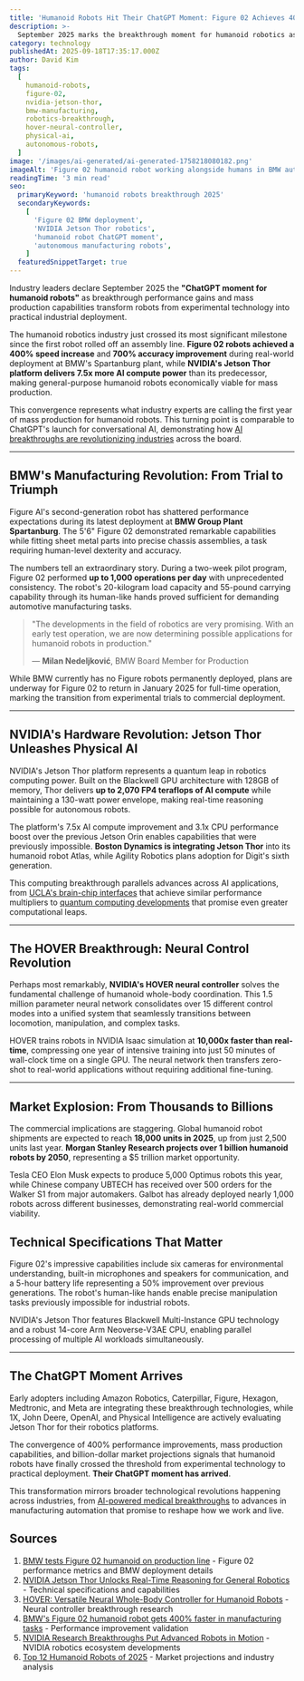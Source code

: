 ```yaml
---
title: 'Humanoid Robots Hit Their ChatGPT Moment: Figure 02 Achieves 400% Speed Boost at BMW While NVIDIA Unleashes Thor Platform'
description: >-
  September 2025 marks the breakthrough moment for humanoid robotics as Figure 02 robots achieve 400% speed improvements in BMW factories while NVIDIA's Jetson Thor platform delivers 7.5x more AI compute power, transforming robots from research projects into production reality.
category: technology
publishedAt: 2025-09-18T17:35:17.000Z
author: David Kim
tags:
  [
    humanoid-robots,
    figure-02,
    nvidia-jetson-thor,
    bmw-manufacturing,
    robotics-breakthrough,
    hover-neural-controller,
    physical-ai,
    autonomous-robots,
  ]
image: '/images/ai-generated/ai-generated-1758218080182.png'
imageAlt: 'Figure 02 humanoid robot working alongside humans in BMW automotive factory environment, showcasing advanced robotic manipulation and precise assembly tasks with professional industrial lighting'
readingTime: '3 min read'
seo:
  primaryKeyword: 'humanoid robots breakthrough 2025'
  secondaryKeywords:
    [
      'Figure 02 BMW deployment',
      'NVIDIA Jetson Thor robotics',
      'humanoid robot ChatGPT moment',
      'autonomous manufacturing robots',
    ]
  featuredSnippetTarget: true
---
```


Industry leaders declare September 2025 the **"ChatGPT moment for humanoid robots"** as breakthrough performance gains and mass production capabilities transform robots from experimental technology into practical industrial deployment.

The humanoid robotics industry just crossed its most significant milestone since the first robot rolled off an assembly line. **Figure 02 robots achieved a 400% speed increase** and **700% accuracy improvement** during real-world deployment at BMW's Spartanburg plant, while **NVIDIA's Jetson Thor platform delivers 7.5x more AI compute power** than its predecessor, making general-purpose humanoid robots economically viable for mass production.

This convergence represents what industry experts are calling the first year of mass production for humanoid robots. This turning point is comparable to ChatGPT's launch for conversational AI, demonstrating how [AI breakthroughs are revolutionizing industries](../technology/ai-agents-revolution-13-billion-market-taking-over-2025) across the board.

---

## BMW's Manufacturing Revolution: From Trial to Triumph

Figure AI's second-generation robot has shattered performance expectations during its latest deployment at **BMW Group Plant Spartanburg**. The 5'6" Figure 02 demonstrated remarkable capabilities while fitting sheet metal parts into precise chassis assemblies, a task requiring human-level dexterity and accuracy.

The numbers tell an extraordinary story. During a two-week pilot program, Figure 02 performed **up to 1,000 operations per day** with unprecedented consistency. The robot's 20-kilogram load capacity and 55-pound carrying capability through its human-like hands proved sufficient for demanding automotive manufacturing tasks.

> "The developments in the field of robotics are very promising. With an early test operation, we are now determining possible applications for humanoid robots in production."
>
> — **Milan Nedeljković**, BMW Board Member for Production

While BMW currently has no Figure robots permanently deployed, plans are underway for Figure 02 to return in January 2025 for full-time operation, marking the transition from experimental trials to commercial deployment.

---

## NVIDIA's Hardware Revolution: Jetson Thor Unleashes Physical AI

NVIDIA's Jetson Thor platform represents a quantum leap in robotics computing power. Built on the Blackwell GPU architecture with 128GB of memory, Thor delivers **up to 2,070 FP4 teraflops of AI compute** while maintaining a 130-watt power envelope, making real-time reasoning possible for autonomous robots.

The platform's 7.5x AI compute improvement and 3.1x CPU performance boost over the previous Jetson Orin enables capabilities that were previously impossible. **Boston Dynamics is integrating Jetson Thor** into its humanoid robot Atlas, while Agility Robotics plans adoption for Digit's sixth generation.

This computing breakthrough parallels advances across AI applications, from [UCLA's brain-chip interfaces](../technology/ucla-brain-chip-paralyzed-patients-4x-faster) that achieve similar performance multipliers to [quantum computing developments](../technology/quantum-computing-2025-commercial-breakthrough) that promise even greater computational leaps.

---

## The HOVER Breakthrough: Neural Control Revolution

Perhaps most remarkably, **NVIDIA's HOVER neural controller** solves the fundamental challenge of humanoid whole-body coordination. This 1.5 million parameter neural network consolidates over 15 different control modes into a unified system that seamlessly transitions between locomotion, manipulation, and complex tasks.

HOVER trains robots in NVIDIA Isaac simulation at **10,000x faster than real-time**, compressing one year of intensive training into just 50 minutes of wall-clock time on a single GPU. The neural network then transfers zero-shot to real-world applications without requiring additional fine-tuning.

---

## Market Explosion: From Thousands to Billions

The commercial implications are staggering. Global humanoid robot shipments are expected to reach **18,000 units in 2025**, up from just 2,500 units last year. **Morgan Stanley Research projects over 1 billion humanoid robots by 2050**, representing a $5 trillion market opportunity.

Tesla CEO Elon Musk expects to produce 5,000 Optimus robots this year, while Chinese company UBTECH has received over 500 orders for the Walker S1 from major automakers. Galbot has already deployed nearly 1,000 robots across different businesses, demonstrating real-world commercial viability.

## Technical Specifications That Matter

Figure 02's impressive capabilities include six cameras for environmental understanding, built-in microphones and speakers for communication, and a 5-hour battery life representing a 50% improvement over previous generations. The robot's human-like hands enable precise manipulation tasks previously impossible for industrial robots.

NVIDIA's Jetson Thor features Blackwell Multi-Instance GPU technology and a robust 14-core Arm Neoverse-V3AE CPU, enabling parallel processing of multiple AI workloads simultaneously.

---

## The ChatGPT Moment Arrives

Early adopters including Amazon Robotics, Caterpillar, Figure, Hexagon, Medtronic, and Meta are integrating these breakthrough technologies, while 1X, John Deere, OpenAI, and Physical Intelligence are actively evaluating Jetson Thor for their robotics platforms.

The convergence of 400% performance improvements, mass production capabilities, and billion-dollar market projections signals that humanoid robots have finally crossed the threshold from experimental technology to practical deployment. **Their ChatGPT moment has arrived**.

This transformation mirrors broader technological revolutions happening across industries, from [AI-powered medical breakthroughs](../health/ai-detects-hidden-consciousness-coma-patients) to advances in manufacturing automation that promise to reshape how we work and live.

## Sources

1. [BMW tests Figure 02 humanoid on production line](https://www.therobotreport.com/bmw-tests-figure-02-humanoid-on-production-line/) - Figure 02 performance metrics and BMW deployment details
2. [NVIDIA Jetson Thor Unlocks Real-Time Reasoning for General Robotics](https://blogs.nvidia.com/blog/jetson-thor-physical-ai-edge/) - Technical specifications and capabilities
3. [HOVER: Versatile Neural Whole-Body Controller for Humanoid Robots](https://hover-versatile-humanoid.github.io/) - Neural controller breakthrough research
4. [BMW's Figure 02 humanoid robot gets 400% faster in manufacturing tasks](https://interestingengineering.com/innovation/humanoid-robot-figure-02-400-speed) - Performance improvement validation
5. [NVIDIA Research Breakthroughs Put Advanced Robots in Motion](https://blogs.nvidia.com/blog/nvidia-research-robotics-icra-2025/) - NVIDIA robotics ecosystem developments
6. [Top 12 Humanoid Robots of 2025](https://humanoidroboticstechnology.com/articles/top-12-humanoid-robots-of-2025/) - Market projections and industry analysis
